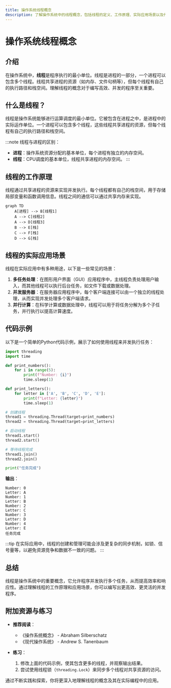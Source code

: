```yaml
---
title: 操作系统线程概念
description: 了解操作系统中的线程概念，包括线程的定义、工作原理、实际应用场景以及代码示例。
---
```


# 操作系统线程概念

## 介绍

在操作系统中，**线程**是程序执行的最小单位。线程是进程的一部分，一个进程可以包含多个线程。线程共享进程的资源（如内存、文件句柄等），但每个线程有自己的执行路径和栈空间。理解线程的概念对于编写高效、并发的程序至关重要。

## 什么是线程？

线程是操作系统能够进行运算调度的最小单位。它被包含在进程之中，是进程中的实际运作单位。一个进程可以包含多个线程，这些线程共享进程的资源，但每个线程有自己的执行路径和栈空间。

:::note
线程与进程的区别：
- **进程**：操作系统资源分配的基本单位，每个进程有独立的内存空间。
- **线程**：CPU调度的基本单位，线程共享进程的内存空间。
:::

## 线程的工作原理

线程通过共享进程的资源来实现并发执行。每个线程都有自己的栈空间，用于存储局部变量和函数调用信息。线程之间的通信可以通过共享内存来实现。

```mermaid
graph TD
    A[进程] --> B[线程1]
    A --> C[线程2]
    A --> D[线程3]
    B --> E[栈]
    C --> F[栈]
    D --> G[栈]
```

## 线程的实际应用场景

线程在实际应用中有多种用途，以下是一些常见的场景：

1. **多任务处理**：在图形用户界面（GUI）应用程序中，主线程负责处理用户输入，而其他线程可以执行后台任务，如文件下载或数据处理。
2. **并发服务器**：在服务器应用程序中，每个客户端连接可以由一个独立的线程处理，从而实现并发处理多个客户端请求。
3. **并行计算**：在科学计算或数据处理中，线程可以用于将任务分解为多个子任务，并行执行以提高计算速度。

## 代码示例

以下是一个简单的Python代码示例，展示了如何使用线程来并发执行任务：

```python
import threading
import time

def print_numbers():
    for i in range(5):
        print(f"Number: {i}")
        time.sleep(1)

def print_letters():
    for letter in ['A', 'B', 'C', 'D', 'E']:
        print(f"Letter: {letter}")
        time.sleep(1)

# 创建线程
thread1 = threading.Thread(target=print_numbers)
thread2 = threading.Thread(target=print_letters)

# 启动线程
thread1.start()
thread2.start()

# 等待线程完成
thread1.join()
thread2.join()

print("任务完成")
```

**输出**：
```
Number: 0
Letter: A
Number: 1
Letter: B
Number: 2
Letter: C
Number: 3
Letter: D
Number: 4
Letter: E
任务完成
```

:::tip
在实际应用中，线程的创建和管理可能会涉及更复杂的同步机制，如锁、信号量等，以避免资源竞争和数据不一致的问题。
:::

## 总结

线程是操作系统中的重要概念，它允许程序并发执行多个任务，从而提高效率和响应性。通过理解线程的工作原理和应用场景，你可以编写出更高效、更灵活的并发程序。

## 附加资源与练习

- **推荐阅读**：
  - 《操作系统概念》 - Abraham Silberschatz
  - 《现代操作系统》 - Andrew S. Tanenbaum

- **练习**：
  1. 修改上面的代码示例，使其包含更多的线程，并观察输出结果。
  2. 尝试使用线程锁（`threading.Lock`）来同步多个线程对共享资源的访问。

通过不断实践和探索，你将更深入地理解线程的概念及其在实际编程中的应用。